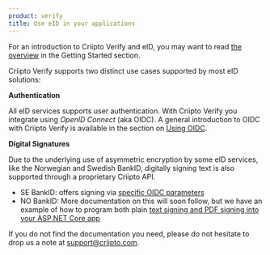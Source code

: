 ```yaml
---
product: verify
title: Use eID in your applications
---
```



For an introduction to Criipto Verify and eID, you may want to read [the overview](/verify/getting-started/overview) in the Getting Started section.

Criipto Verify supports two distinct use cases supported by most eID solutions:

**Authentication**

All eID services supports user authentication. With Criipto Verify you integrate using *OpenID Connect* (aka OIDC). A general introduction to OIDC with Criipto Verify is available in the section on [Using OIDC](/verify/getting-started/oidc-intro).

**Digital Signatures**

Due to the underlying use of asymmetric encryption by some eID services, like the Norwegian and Swedish BankID, 
digitally signing text is also supported through a proprietary Criipto API. 

- SE BankID: offers signing via [specific OIDC parameters](/verify/e-ids/swedish-bankid/#signing-textmarkdown)
- NO BankID: More documentation on this will soon follow, 
but we have an example of how to program both plain [text signing and PDF signing into your ASP.NET Core app](https://github.com/criipto/docs-old/blob/master/signatures/dotnet-core-v3.md#plain-text-signature)

If you do not find the documentation you need, please do not hesitate to drop us a note at [support@criipto.com](mailto:support@criipto.com).
